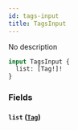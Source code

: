```yaml
---
id: tags-input
title: TagsInput
---
```



No description

```graphql
input TagsInput {
  list: [Tag!]!
}
```


### Fields

#### `list` ([`Tag`](/cyberconnect-api/reference/enums/tag))






